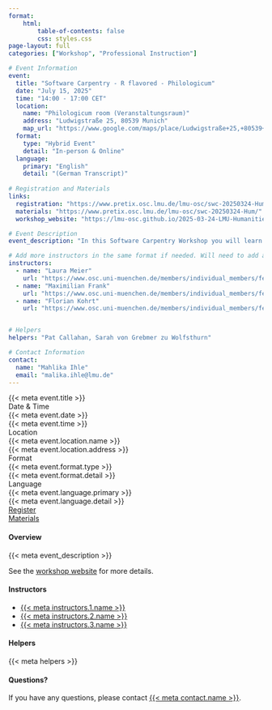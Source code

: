 ```yaml
---
format: 
    html:
        table-of-contents: false
        css: styles.css
page-layout: full
categories: ["Workshop", "Professional Instruction"]

# Event Information
event:
  title: "Software Carpentry - R flavored - Philologicum"
  date: "July 15, 2025"
  time: "14:00 - 17:00 CET"
  location:
    name: "Philologicum room (Veranstaltungsraum)"
    address: "Ludwigstraße 25, 80539 Munich"
    map_url: "https://www.google.com/maps/place/Ludwigstraße+25,+80539+München,+Germany"
  format:
    type: "Hybrid Event"
    detail: "In-person & Online"
  language:
    primary: "English"
    detail: "(German Transcript)"
  
# Registration and Materials
links:
  registration: "https://www.pretix.osc.lmu.de/lmu-osc/swc-20250324-Hum/"
  materials: "https://www.pretix.osc.lmu.de/lmu-osc/swc-20250324-Hum/"
  workshop_website: "https://lmu-osc.github.io/2025-03-24-LMU-Humanities/"

# Event Description
event_description: "In this Software Carpentry Workshop you will learn the **Unix Shell**, **Git** and **R**. This example-driven **two-day workshop** will teach core computing skills that will help you be more productive and effective. We'll alternate short tutorials with hands-on practical exercises. Participants are encouraged to help one another and to apply what they are learning to their own research problems during the workshop."

# Add more instructors in the same format if needed. Will need to add a new line in the html below as well
instructors:
  - name: "Laura Meier"
    url: "https://www.osc.uni-muenchen.de/members/individual_members/fellows/meier/index.html"
  - name: "Maximilian Frank"
    url: "https://www.osc.uni-muenchen.de/members/individual_members/fellows/frank/index.html"
  - name: "Florian Kohrt"
    url: "https://www.osc.uni-muenchen.de/members/individual_members/fellows/kohrt/index.html"


# Helpers
helpers: "Pat Callahan, Sarah von Grebmer zu Wolfsthurn"

# Contact Information
contact:
  name: "Mahlika Ihle"
  email: "malika.ihle@lmu.de"
---
```


<link rel = "stylesheet"  href = "https://cdn.jsdelivr.net/npm/bootstrap-icons@1.11.2/font/bootstrap-icons.css">

```{=html}
<div class="event-heading"> {{< meta event.title >}} </div>
<div class = "event-detail">
        <div class="meta-item">
            <i class="bi bi-calendar-event"></i>
            <div class="meta-label">Date & Time</div>
            <div class="meta-value">{{< meta event.date >}}<br>{{< meta event.time >}}</div>
        </div>
        <div class="meta-item">
            <i class="bi bi-geo-alt"></i>
            <div class="meta-label"> Location</div>
            <div class="location-text">
            <a href="{{< meta event.location.map_url >}}" target="_blank" style="text-decoration: none; color: inherit;">
            <div class="meta-value">{{< meta event.location.name >}}<br>{{< meta event.location.address >}}</div>
            </a>
            </div>
        </div>
        <div class="meta-item">
            <i class="bi bi-laptop"></i>
            <div class="meta-label">Format</div>
            <div class="meta-value">{{< meta event.format.type >}}<br>{{< meta event.format.detail >}}</div>
        </div>
        <div class="meta-item">
            <i class="bi bi-translate"></i>
            <div class="meta-label">Language</div>
            <div class="meta-value">{{< meta event.language.primary >}}<br>{{< meta event.language.detail >}}</div>
        </div>
</div>
<div class = "register-box">
<div class = "register-button">
        <a href="{{< meta links.registration >}}" target = "_blank"><i class="bi bi-box-arrow-up-left"></i> Register </a>
    </div>
<div class = "materials-button">
        <a href="{{< meta links.materials >}}" target = "_blank"><i class="bi bi-download"></i> Materials </a>
    </div>
</div>

<div class="event_description">
    <h4>Overview</h4>
    <p>{{< meta event_description >}}</p>
    <p>See the <a href="{{< meta links.workshop_website >}}" target="_blank">workshop website</a> for more details.</p>
</div>

<div class="instructors">
    <h4>Instructors</h4>
    <ul>
        <li><a href="{{< meta instructors.1.url >}}" target="_blank">{{< meta instructors.1.name >}}</a></li>
        <li><a href="{{< meta instructors.2.url >}}" target="_blank">{{< meta instructors.2.name >}}</a></li>
        <li><a href="{{< meta instructors.3.url >}}" target="_blank">{{< meta instructors.3.name >}}</a></li>

    </ul>
</div>

<div class="helpers">
    <h4>Helpers</h4>
    <p>{{< meta helpers >}}</p>
</div>

<div class="contact_name">
    <h4>Questions?</h4>
    <p>If you have any questions, please contact <span class="instructor-links"><a href="mailto:{{< meta contact.email >}}">{{< meta contact.name >}}</a></span>.</p>
</div>
```